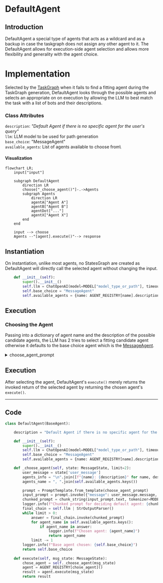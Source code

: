 # DefaultAgent
## Introduction

DefaultAgent a special type of agents that acts as a wildcard and as a backup in case the taskgraph does not assign any other agent to it. The DefaultAgent allows for execution-side agent selection and allows more flexibility and generality with the agent choice.

# Implementation

Selected by the [TaskGraph](../Taskgraph/intro.md) when it fails to find a fitting agent during the TaskGraph generation, DefaultAgent looks through the possible agents and selects an appropriate on on execution by allowing the LLM to best match the task with a list of bots and their descriptions.

### Class Attributes
`description`: *"Default Agent if there is no specific agent for the user's query"*\
`llm`: LLM model to be used for path generation\
`base_choice`: "MessageAgent"\
`available_agents`: List of agents available to choose from\

#### Visualization
```mermaid
flowchart LR;
    input["input"]

    subgraph DefaultAgent
        direction LR
        choose["_choose_agent()"]-.->Agents
        subgraph Agents
            direction LR
            agentA["Agent A"]
            agentB["Agent B"]
            agentDot["..."]
            agentX["Agent X"]
        end
    end

    input --> choose
    Agents --"[agent].execute()"--> response
```
## Instantiation
On instantiation, unlike most agents, no StatesGraph are created as DefaultAgent will directly call the selected agent without changing the input.

```py
    def __init__(self):
        super().__init__()
        self.llm = ChatOpenAI(model=MODEL["model_type_or_path"], timeout=30000)
        self.base_choice = "MessageAgent"
        self.available_agents = {name: AGENT_REGISTRY[name].description for name in AGENT_REGISTRY.keys() if name != "DefaultAgent"}
```

## Execution
### Choosing the Agent

Passing into a dictionary of agent name and the description of the possible candidate agents, the LLM has 2 tries to select a fitting candidate agent otherwise it defaults to the base choice agent which is the [MessageAgent](./MessageAgent.mdx). 

<details>
<summary> choose_agent_prompt </summary>
```
choose_agent_prompt = """You are an assistant that has access to the following set of tools. Here are the names and descriptions for each tool:
{agents_info}
Based on the conversation history, choose the appropriate agent to respond to the user's message.
Conversation:
{formatted_chat}
The response must be the name of one of the agents ({agents_name}).
Answer:
```
</details>


## Execution

After selecting the agent, DefaultAgent's `execute()` merely returns the invoked return of the selected agent by returning the chosen agent's `execute()`.

---
## Code


```py
class DefaultAgent(BaseAgent):

    description = "Default Agent if there is no specific agent for the user's query"

    def __init__(self):
        super().__init__()
        self.llm = ChatOpenAI(model=MODEL["model_type_or_path"], timeout=30000)
        self.base_choice = "MessageAgent"
        self.available_agents = {name: AGENT_REGISTRY[name].description for name in AGENT_REGISTRY.keys() if name != "DefaultAgent"}

    def _choose_agent(self, state: MessageState, limit=2):
        user_message = state['user_message']
        agents_info = "\n".join([f"{name}: {description}" for name, description in self.available_agents.items()])
        agents_name = ", ".join(self.available_agents.keys())

        prompt = PromptTemplate.from_template(choose_agent_prompt)
        input_prompt = prompt.invoke({"message": user_message.message, "formatted_chat": user_message.history, "agents_info": agents_info, "agents_name": agents_name})
        chunked_prompt = chunk_string(input_prompt.text, tokenizer=MODEL["tokenizer"], max_length=MODEL["context"])
        logger.info(f"Chunked prompt for deciding default agent: {chunked_prompt}")
        final_chain = self.llm | StrOutputParser()
        while limit > 0:
            answer = final_chain.invoke(chunked_prompt)
            for agent_name in self.available_agents.keys():
                if agent_name in answer:
                    logger.info(f"Chosen agent: {agent_name}")
                    return agent_name
            limit -= 1
        logger.info(f"Base agent chosen: {self.base_choice}")
        return self.base_choice
    
    def execute(self, msg_state: MessageState):
        chose_agent = self._choose_agent(msg_state)
        agent = AGENT_REGISTRY[chose_agent]()
        result = agent.execute(msg_state)
        return result
```